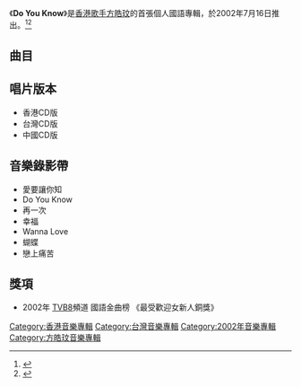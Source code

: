 {{Album infobox | <!-- See Wikipedia:WikiProject_Albums -->
| Name          = Do You Know
| Type          = [[專輯|專輯]]
| Artist        = [[方皓玟|方皓玟]]
| Cover         = 方皓玟 Do You Know.jpg
| Released      = 2002年7月16日
| Recorded      = 2002年
| Genre         = 國語
| Length        = 41:00
| Label         = [[新藝寶唱片|新藝寶唱片]]（香港）<br>[[擎天娛樂|擎天娛樂]]（台灣）
| Last album    = 
| This album    = ''' Do You Know'''<br>（2002年）
| Next album    = [[夢的捕手|夢的捕手]]<br>（2003年）
}}

《'''Do You Know'''》是[[香港|香港]][[歌手|歌手]][[方皓玟|方皓玟]]的首張個人國語專輯，於2002年7月16日推出。<ref>{{Cite web|title=Do You Know 專輯歌曲 方皓玟( Charmaine Fong ) ※ Mojim.com 魔鏡歌詞網|url=https://mojim.com/tw102219x1.htm|accessdate=2019-12-04|work=mojim.com|archive-date=2019-12-04|archive-url=https://web.archive.org/web/20191204060010/https://mojim.com/tw102219x1.htm|dead-url=no}}</ref><ref>{{Citation|title=Do You Know by Charmaine Fong|url=https://music.apple.com/ca/album/do-you-know/1078224134|accessdate=2019-12-04|language=en-ca|archive-date=2019-12-04|archive-url=https://web.archive.org/web/20191204130527/https://music.apple.com/ca/album/do-you-know/1078224134|dead-url=no}}</ref>

==曲目==
{{tracklist
| headline        = 
| total_length    = 41:00
| title_width = 16%

| title1 = 愛要讓你知
| music1 = [[Troy_Samson|Troy Samson]]
| lyrics1 = [[方皓玟|方皓玟]]
| arranger1 = Troy Samson
| producer1 = [[曾頌勤|曾頌勤]]<br>[[王利名|王利名]]
| longnote1 = 
| length1 = 3:06 

| title2 = Do You Know
| music2 = 曾頌勤<br>[[廖卓瑩|廖卓瑩]]
| lyrics2 = [[鄧漢強|鄧漢強]]
| arranger2 = 曾頌勤
| producer2 = 曾頌勤<br>王利名
| longnote2 = 台灣、香港第一主打歌<br>2001年度[[CASH流行曲創作大賽|CASH流行曲創作大賽]]十強作品
| length2 = 3:15

| title3 = 閉嘴
| music3 = 曾頌勤<br>[[NC_Thanh|NC Thanh]]<br>[[Ernest_TD|Ernest TD]]
| lyrics3 = 方皓玟
| arranger3 = 曾頌勤
| producer3 = 曾頌勤<br>王利名
| longnote3 = 
| length3 = 3:26

| title4 = 極樂
| music4 = 曾頌勤<br>[[李煥明|李煥明]]
| lyrics4 = 曾頌勤<br>李煥明
| arranger4 = 曾頌勤
| producer4 = 曾頌勤<br>王利名
| longnote4 = 
| length4 = 3:47

| title5 = 再一次
| music5 = Troy Samson<br>NC Thanh<br>Ernest TD
| lyrics5 = 方皓玟
| arranger5 = 曾頌勤<br>王利名
| producer5 = 曾頌勤<br>王利名
| longnote5 = 台灣第二主打歌
| length5 = 4:11

| title6 = Tonight
| music6 = Troy Samson
| lyrics6 = 鄧漢強
| arranger6 = 曾頌勤<br>Troy Samson
| producer6 = 曾頌勤<br>王利名
| longnote6 = 
| length6 = 3:48 

| title7 = 幸福
| music7 = [[陳國華_(音樂人)|陳國華]]
| lyrics7 = 陳國華
| arranger7 = 陳國華
| producer7 = 陳國華
| longnote7 = 台灣第三主打歌<br>粵語版本為《戀上痛苦》
| length7 = 4:05 

| title8 = 情人節
| music8 = [[劉銳|劉銳]]
| lyrics8 = 劉銳
| arranger8 = 曾頌勤<br>[[李伯健|李伯健]]
| producer8 = 曾頌勤<br>王利名
| longnote8 = 
| length8 = 3:28

| title9 = Wanna Love
| music9 = 曾頌勤<br>NC Thanh<br>Ernest TD
| lyrics9 = 鄧漢強
| arranger9 = NC Thanh<br>Ernest TD
| producer9 = 曾頌勤<br>王利名
| note9 = 
| longnote9 = 台灣第四主打歌
| length9 = 2:38 

| title10 = 戀之道
| music10 = 曾頌勤
| lyrics10 = 方皓玟
| arranger10 = 曾頌勤
| producer10 = 曾頌勤<br>王利名
| note10 =
| longnote10 = 
| length10 = 3:32 

| title11 = 蝴蝶
| music11 = 曾頌勤<br>[[Chopsticks_Thien|Chopsticks Thien]]
| lyrics11 = 鄧漢強
| arranger11 = Chopsticks Thien
| producer11 = 曾頌勤<br>王利名
| note11 =
| longnote11 = 台灣第五主打歌 
| length11 = 5:44

| title12 = 戀上痛苦
| note12 = 粵語
| music12 = 陳國華
| lyrics12 = [[周禮茂|周禮茂]]
| arranger12 = 陳國華
| producer12 = 曾頌勤
| longnote12 = 香港第二主打歌<br>國語原曲為《幸福》<BR>只收錄於香港版
| length12 = 4:05 
}}

== 唱片版本 ==
* 香港CD版
* 台灣CD版
* 中國CD版

==音樂錄影帶==
*愛要讓你知
*Do You Know
*再一次
*幸福
*Wanna Love
*蝴蝶
*戀上痛苦

==獎項==
*2002年 [[TVB8|TVB8]]頻道 國語金曲榜 《最受歡迎女新人銅獎》

[[Category:香港音樂專輯|Category:香港音樂專輯]]
[[Category:台灣音樂專輯|Category:台灣音樂專輯]]
[[Category:2002年音樂專輯|Category:2002年音樂專輯]]
[[Category:方皓玟音樂專輯|Category:方皓玟音樂專輯]]